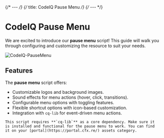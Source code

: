 {/* --- */}
{/* title: CodeIQ Pause Menu */}
{/* --- */}


# CodeIQ Pause Menu

We are excited to introduce our **pause menu** script! This guide will walk you through configuring and customizing the resource to suit your needs.

![CodeIQ-PauseMenu](./cq-pausemenu/assets/cq-pausemenu.png)

## Features

The **pause menu** script offers:

- Customizable logos and background images.
- Sound effects for menu actions (hover, click, transitions).
- Configurable menu options with toggling features.
- Flexible shortcut options with icon-based customization.
- Integration with `cq-lib` for event-driven menu actions.

<Callout type="warning">

    This script requires **`cq-lib`** as a core dependency. Make sure it is installed and functional for the pause menu to work. You can find it on your [portal](https://portal.cfx.re/) assets category.

</Callout>